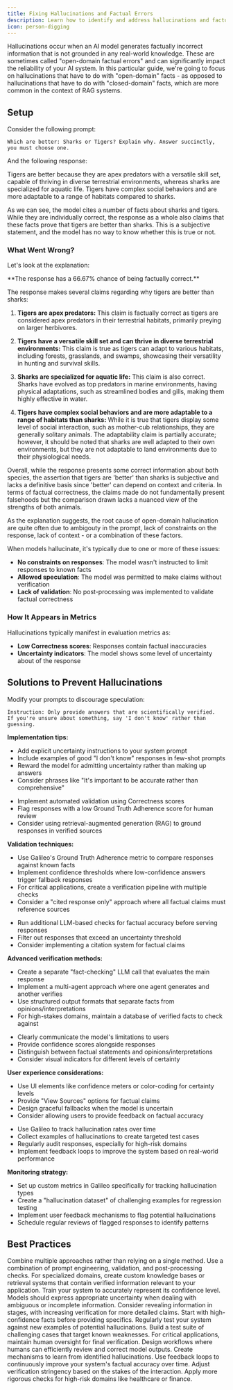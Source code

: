 ```yaml
---
title: Fixing Hallucinations and Factual Errors
description: Learn how to identify and address hallucinations and factual errors in your AI models
icon: person-digging
---
```


Hallucinations occur when an AI model generates factually incorrect information that is not grounded in any real-world knowledge. These are sometimes called "open-domain factual errors" and can significantly impact the reliability of your AI system. In this particular guide, we're going to focus on hallucinations that have to do with "open-domain" facts - as opposed to hallucinations that have to do with "closed-domain" facts, which are more common in the context of RAG systems.

## Setup

Consider the following prompt:

```
Which are better: Sharks or Tigers? Explain why. Answer succinctly, you must choose one. 
```

And the following response:

<Card>
Tigers are better because they are apex predators with a versatile skill set, capable of thriving in diverse terrestrial environments, whereas sharks are specialized for aquatic life. Tigers have complex social behaviors and are more adaptable to a range of habitats compared to sharks.
</Card>

As we can see, the model cites a number of facts about sharks and tigers. While they are individually correct, the response as a whole also claims that these facts prove that tigers are better than sharks. This is a subjective statement, and the model has no way to know whether this is true or not.

### What Went Wrong?

Let's look at the explanation:

<Card>
**The response has a 66.67% chance of being factually correct.**

The response makes several claims regarding why tigers are better than sharks:

1. **Tigers are apex predators:** This claim is factually correct as tigers are considered apex predators in their terrestrial habitats, primarily preying on larger herbivores.

2. **Tigers have a versatile skill set and can thrive in diverse terrestrial environments:** This claim is true as tigers can adapt to various habitats, including forests, grasslands, and swamps, showcasing their versatility in hunting and survival skills.

3. **Sharks are specialized for aquatic life:** This claim is also correct. Sharks have evolved as top predators in marine environments, having physical adaptations, such as streamlined bodies and gills, making them highly effective in water.

4. **Tigers have complex social behaviors and are more adaptable to a range of habitats than sharks:** While it is true that tigers display some level of social interaction, such as mother-cub relationships, they are generally solitary animals. The adaptability claim is partially accurate; however, it should be noted that sharks are well adapted to their own environments, but they are not adaptable to land environments due to their physiological needs. 

Overall, while the response presents some correct information about both species, the assertion that tigers are 'better' than sharks is subjective and lacks a definitive basis since 'better' can depend on context and criteria. In terms of factual correctness, the claims made do not fundamentally present falsehoods but the comparison drawn lacks a nuanced view of the strengths of both animals.
</Card>

As the explanation suggests, the root cause of open-domain hallucination are quite often due to ambigouty in the prompt, lack of constraints on the response, lack of context - or a combination of these factors.


When models hallucinate, it's typically due to one or more of these issues:

- **No constraints on responses**: The model wasn't instructed to limit responses to known facts
- **Allowed speculation**: The model was permitted to make claims without verification
- **Lack of validation**: No post-processing was implemented to validate factual correctness

### How It Appears in Metrics

Hallucinations typically manifest in evaluation metrics as:

- **Low Correctness scores**: Responses contain factual inaccuracies
- **Uncertainty indicators**: The model shows some level of uncertainty about of the response


## Solutions to Prevent Hallucinations
<Steps>
<Step title="Explicitly Instruct the Model to Avoid Guessing">

Modify your prompts to discourage speculation:

```
Instruction: Only provide answers that are scientifically verified. 
If you're unsure about something, say 'I don't know' rather than guessing.
```

**Implementation tips:**
- Add explicit uncertainty instructions to your system prompt
- Include examples of good "I don't know" responses in few-shot prompts
- Reward the model for admitting uncertainty rather than making up answers
- Consider phrases like "It's important to be accurate rather than comprehensive"
</Step>

<Step title="Add Response Validation">

- Implement automated validation using Correctness scores
- Flag responses with a low Ground Truth Adherence score for human review
- Consider using retrieval-augmented generation (RAG) to ground responses in verified sources

**Validation techniques:**
- Use Galileo's Ground Truth Adherence metric to compare responses against known facts
- Implement confidence thresholds where low-confidence answers trigger fallback responses
- For critical applications, create a verification pipeline with multiple checks
- Consider a "cited response only" approach where all factual claims must reference sources
</Step>

<Step title="Implement Post-Processing Checks">

- Run additional LLM-based checks for factual accuracy before serving responses
- Filter out responses that exceed an uncertainty threshold
- Consider implementing a citation system for factual claims

**Advanced verification methods:**
- Create a separate "fact-checking" LLM call that evaluates the main response
- Implement a multi-agent approach where one agent generates and another verifies
- Use structured output formats that separate facts from opinions/interpretations
- For high-stakes domains, maintain a database of verified facts to check against
</Step>

<Step title="Design for Transparency">

- Clearly communicate the model's limitations to users
- Provide confidence scores alongside responses
- Distinguish between factual statements and opinions/interpretations
- Consider visual indicators for different levels of certainty

**User experience considerations:**
- Use UI elements like confidence meters or color-coding for certainty levels
- Provide "View Sources" options for factual claims
- Design graceful fallbacks when the model is uncertain
- Consider allowing users to provide feedback on factual accuracy
</Step>

<Step title="Monitor and Continuously Improve">

- Use Galileo to track hallucination rates over time
- Collect examples of hallucinations to create targeted test cases
- Regularly audit responses, especially for high-risk domains
- Implement feedback loops to improve the system based on real-world performance

**Monitoring strategy:**
- Set up custom metrics in Galileo specifically for tracking hallucination types
- Create a "hallucination dataset" of challenging examples for regression testing
- Implement user feedback mechanisms to flag potential hallucinations
- Schedule regular reviews of flagged responses to identify patterns
</Step>
</Steps>        

## Best Practices

<CardGroup cols={2}>
  <Card title="Layer your defenses" icon="shield-halved">
    Combine multiple approaches rather than relying on a single method. Use a combination of prompt engineering, validation, and post-processing checks.
  </Card>
  
  <Card title="Domain-specific knowledge" icon="book">
    For specialized domains, create custom knowledge bases or retrieval systems that contain verified information relevant to your application.
  </Card>
  
  <Card title="Calibrate confidence" icon="gauge-high">
    Train your system to accurately represent its confidence level. Models should express appropriate uncertainty when dealing with ambiguous or incomplete information.
  </Card>
  
  <Card title="Progressive disclosure" icon="layer-group">
    Consider revealing information in stages, with increasing verification for more detailed claims. Start with high-confidence facts before providing specifics.
  </Card>
  
  <Card title="Continuous evaluation" icon="magnifying-glass-chart">
    Regularly test your system against new examples of potential hallucinations. Build a test suite of challenging cases that target known weaknesses.
  </Card>
  
  <Card title="Human-in-the-loop" icon="user-check">
    For critical applications, maintain human oversight for final verification. Design workflows where humans can efficiently review and correct model outputs.
  </Card>
  
  <Card title="Feedback integration" icon="arrows-spin">
    Create mechanisms to learn from identified hallucinations. Use feedback loops to continuously improve your system's factual accuracy over time.
  </Card>
  
  <Card title="Contextual awareness" icon="scale-balanced">
    Adjust verification stringency based on the stakes of the interaction. Apply more rigorous checks for high-risk domains like healthcare or finance.
  </Card>
</CardGroup>

